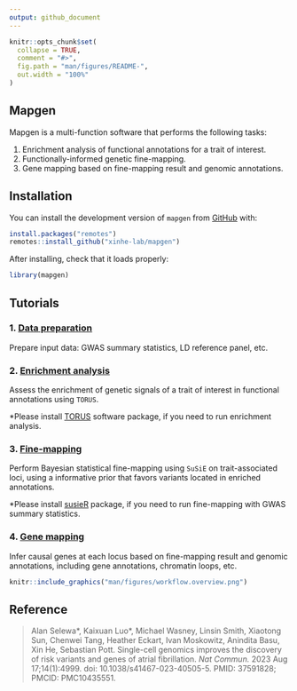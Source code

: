 ```yaml
---
output: github_document
---
```


<!-- README.md is generated from README.Rmd. Please edit that file -->

```r
knitr::opts_chunk$set(
  collapse = TRUE,
  comment = "#>",
  fig.path = "man/figures/README-",
  out.width = "100%"
)
```

## Mapgen

<!-- badges: start -->
<!-- badges: end -->

Mapgen is a multi-function software that performs the following tasks: 

  1. Enrichment analysis of functional annotations for a trait of interest.
  2. Functionally-informed genetic fine-mapping.
  3. Gene mapping based on fine-mapping result and genomic annotations.

## Installation

You can install the development version of `mapgen` from [GitHub][mapgen-github] with:

```r
install.packages("remotes")
remotes::install_github("xinhe-lab/mapgen")
```

After installing, check that it loads properly:
```r
library(mapgen)
```

## Tutorials

### 1. [Data preparation][data-preparation-tutorial]
  
  Prepare input data: GWAS summary statistics, LD reference panel, etc.
  
### 2. [Enrichment analysis][enrichment-tutorial]
  
  Assess the enrichment of genetic signals of a trait of interest in functional 
  annotations using `TORUS`.
  
  *Please install [TORUS](https://github.com/xqwen/torus) software package,
if you need to run enrichment analysis. 

### 3. [Fine-mapping][finemapping-tutorial]
  
  Perform Bayesian statistical fine-mapping using `SuSiE` on trait-associated loci, 
  using a informative prior that favors variants located in enriched annotations. 
  
  *Please install [susieR](https://github.com/stephenslab/susieR) package, 
  if you need to run fine-mapping with GWAS summary statistics. 

### 4. [Gene mapping][gene-mapping-tutorial]
  
  Infer causal genes at each locus based on fine-mapping result and genomic 
  annotations, including gene annotations, chromatin loops, etc. 

```r
knitr::include_graphics("man/figures/workflow.overview.png")
```

## Reference

> Alan Selewa\*, Kaixuan Luo\*, Michael Wasney, Linsin Smith, Xiaotong Sun, 
Chenwei Tang, Heather Eckart, Ivan Moskowitz, Anindita Basu, Xin He, 
Sebastian Pott. Single-cell genomics improves the discovery of risk variants 
and genes of atrial fibrillation. _Nat Commun._ 2023 Aug 17;14(1):4999. 
doi: 10.1038/s41467-023-40505-5. PMID: 37591828; PMCID: PMC10435551.



[mapgen-github]: https://github.com/xinhe-lab/mapgen
[tutorials]: https://xinhe-lab.github.io/mapgen/articles/index.html
[data-preparation-tutorial]: https://xinhe-lab.github.io/mapgen/articles/data_preparation_tutorial.html
[enrichment-tutorial]: https://xinhe-lab.github.io/mapgen/articles/enrichment_tutorial.html
[finemapping-tutorial]: https://xinhe-lab.github.io/mapgen/articles/finemapping_tutorial.html
[gene-mapping-tutorial]: https://xinhe-lab.github.io/mapgen/articles/gene_mapping_tutorial.html
[partition-pip-tutorial]: https://xinhe-lab.github.io/mapgen/articles/partition_pip_tutorial.html

